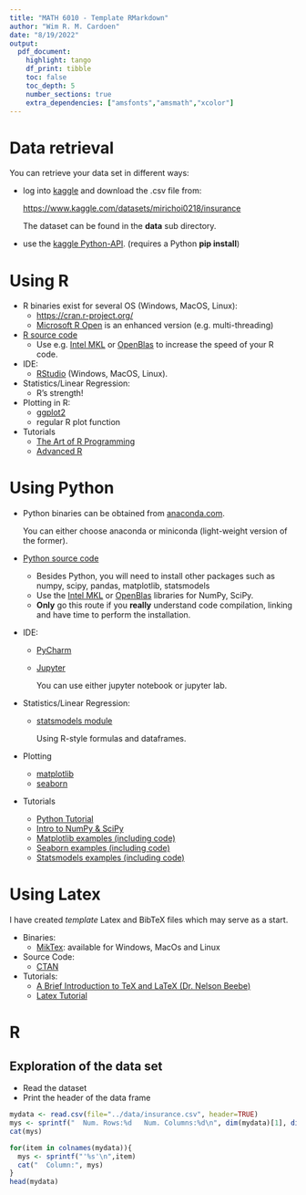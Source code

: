 ```yaml
---
title: "MATH 6010 - Template RMarkdown"
author: "Wim R. M. Cardoen"
date: "8/19/2022"
output:
  pdf_document:
    highlight: tango
    df_print: tibble
    toc: false
    toc_depth: 5
    number_sections: true
    extra_dependencies: ["amsfonts","amsmath","xcolor"]
---
```


# Data retrieval

You can retrieve your data set in different ways:

* log into [kaggle]() and download the .csv file from:

  [https://www.kaggle.com/datasets/mirichoi0218/insurance](https://www.kaggle.com/datasets/mirichoi0218/insurance)
  
  The dataset can be found in the **data** sub directory.
* use the [kaggle Python-API](https://github.com/Kaggle/kaggle-api).
  (requires a Python **pip install**)
  
# Using R
* R binaries exist for several OS (Windows, MacOS, Linux):
  * [https://cran.r-project.org/](https://cran.r-project.org/)
  * [Microsoft R Open](https://mran.microsoft.com/) is an enhanced version (e.g. multi-threading)
* [R source code](https://cran.r-project.org/) 
  * Use e.g. [Intel MKL](https://www.intel.com/content/www/us/en/developer/tools/oneapi/onemkl-link-line-advisor.html) or [OpenBlas](https://www.openblas.net/) to increase the speed of your R code. 
* IDE: 
  * [RStudio](https://www.rstudio.com/) (Windows, MacOS, Linux).
* Statistics/Linear Regression:
  * R's strength! 
* Plotting in R:
  * [ggplot2](https://ggplot2.tidyverse.org/) 
  * regular R plot function  
* Tutorials
  * [The Art of R Programming](https://heather.cs.ucdavis.edu/~matloff/132/NSPpart.pdf)
  * [Advanced R](https://adv-r.hadley.nz/)
  
# Using Python
* Python binaries can be obtained from [anaconda.com](https://www.anaconda.com/).

  You can either choose anaconda or miniconda (light-weight version of the former).
* [Python source code](https://www.python.org/downloads/source/)
  * Besides Python, you will need to install other packages such as numpy, scipy, pandas, matplotlib, statsmodels
  * Use the [Intel MKL](https://www.intel.com/content/www/us/en/developer/tools/oneapi/onemkl-link-line-advisor.html) or [OpenBlas](https://www.openblas.net/) libraries for NumPy, SciPy. 
  * **Only** go this route if you **really** understand code compilation, linking and have time to perform the installation.
* IDE: 
  * [PyCharm](https://www.jetbrains.com/pycharm/)
  * [Jupyter](https://jupyter.org/)
  
    You can use either jupyter notebook or jupyter lab.
* Statistics/Linear Regression:
  * [statsmodels module](https://www.statsmodels.org/stable/index.html)
  
    Using R-style formulas and dataframes.
* Plotting
  * [matplotlib](https://matplotlib.org/)
  * [seaborn](https://seaborn.pydata.org/)
* Tutorials
  * [Python Tutorial](https://docs.python.org/3/tutorial/)
  * [Intro to NumPy & SciPy](https://github.com/wcardoen/numpy-pearc20/tree/master/notebooks)
  * [Matplotlib examples (including code)](https://matplotlib.org/stable/gallery/index.html)
  * [Seaborn examples (including code)](http://seaborn.pydata.org/examples/index.html)
  * [Statsmodels examples (including code)](https://www.statsmodels.org/stable/examples/index.html)
  
# Using Latex

I have created *template* Latex and BibTeX files which may serve as a start.

* Binaries:
  * [MikTex](https://miktex.org/): available for Windows, MacOs and Linux
* Source Code:
  * [CTAN](https://miktex.org/)
* Tutorials:
  * [A Brief Introduction to TeX and LaTeX (Dr. Nelson Beebe)](http://ftp.math.utah.edu/pub/tex/doc/latex-overview/index-chpc.html)
  * [Latex Tutorial](https://latex-tutorial.com/tutorials/)
  
  
# R  
##  Exploration of the data set

* Read the dataset 
* Print the header of the data frame

```R
mydata <- read.csv(file="../data/insurance.csv", header=TRUE)
mys <- sprintf("  Num. Rows:%d   Num. Columns:%d\n", dim(mydata)[1], dim(mydata)[2])
cat(mys)

for(item in colnames(mydata)){
  mys <- sprintf("'%s'\n",item)
  cat("  Column:", mys)
}
head(mydata)

```

